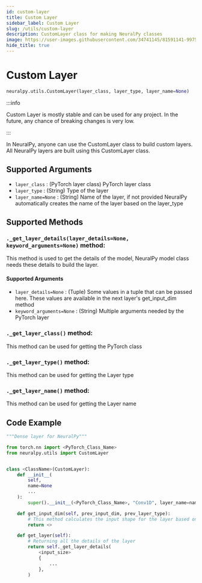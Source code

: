 ```yaml
---
id: custom-layer
title: Custom Layer
sidebar_label: Custom Layer
slug: /utils/custom-layer
description: CustomLayer class for making NeuralPy classes
image: https://user-images.githubusercontent.com/34741145/81591141-99752900-93d9-11ea-9ef6-cc2c68daaa19.png
hide_title: true
---
```


# Custom Layer

```python
neuralpy.utils.CustomLayer(layer_class, layer_type, layer_name=None)
```

:::info

Custom Layer is mostly stable and can be used for any project. In the future, any chance of breaking changes is very low.

:::

In NeuralPy, anyone can use the CustomLayer class to build custom layers. All NeuralPy layers are built using this CustomLayer class.

## Supported Arguments

- `layer_class` : (PyTorch layer class) PyTorch layer class
- `layer_type` : (String) Type of the layer
- `layer_name=None` : (String) Name of the layer, if not provided NeuralPy automatically creates the name of the layer based on the layer_type

## Supported Methods

### `._get_layer_details(layer_details=None, keyword_arguments=None)` method:

This method is used to get the details of the model, NeuralPy model class needs these details to build the layer.

#### Supported Arguments

- `layer_details=None` : (Tuple) Some values in a tuple that can be passed here. These values are available in the next layer's get_input_dim method
- `keyword_arguments=None` : (String) Multiple arguments needed by the PyTorch layer

### `._get_layer_class()` method:

This method can be used for getting the PyTorch class

### `._get_layer_type()` method:

This method can be used for getting the Layer type

### `._get_layer_name()` method:

This method can be used for getting the Layer name

## Code Example

```python
"""Dense layer for NeuralPy"""

from torch.nn import <PyTorch_Class_Name>
from neuralpy.utils import CustomLayer


class <ClassName>(CustomLayer):
    def __init__(
        self,
        name=None
        ...
    ):
        super().__init__(<PyTorch_Class_Name>, "Conv1D", layer_name=name)

    def get_input_dim(self, prev_input_dim, prev_layer_type):
        # This method calculates the input shape for the layer based on the previous output layer.
        return <>

    def get_layer(self):
        # Returning all the details of the layer
        return self._get_layer_details(
            <input_size>
            {
                ...
            },
        )

```
